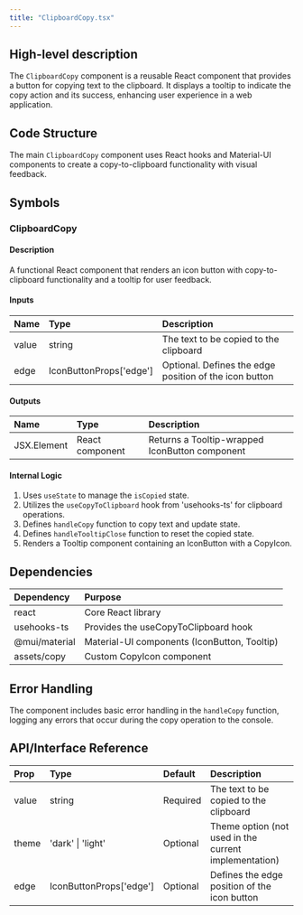 ```yaml
---
title: "ClipboardCopy.tsx"
---
```


## High-level description
The `ClipboardCopy` component is a reusable React component that provides a button for copying text to the clipboard. It displays a tooltip to indicate the copy action and its success, enhancing user experience in a web application.

## Code Structure
The main `ClipboardCopy` component uses React hooks and Material-UI components to create a copy-to-clipboard functionality with visual feedback.

## Symbols

### ClipboardCopy
#### Description
A functional React component that renders an icon button with copy-to-clipboard functionality and a tooltip for user feedback.

#### Inputs
| Name | Type | Description |
|:-----|:-----|:------------|
| value | string | The text to be copied to the clipboard |
| edge | IconButtonProps['edge'] | Optional. Defines the edge position of the icon button |

#### Outputs
| Name | Type | Description |
|:-----|:-----|:------------|
| JSX.Element | React component | Returns a Tooltip-wrapped IconButton component |

#### Internal Logic
1. Uses `useState` to manage the `isCopied` state.
2. Utilizes the `useCopyToClipboard` hook from 'usehooks-ts' for clipboard operations.
3. Defines `handleCopy` function to copy text and update state.
4. Defines `handleTooltipClose` function to reset the copied state.
5. Renders a Tooltip component containing an IconButton with a CopyIcon.

## Dependencies
| Dependency | Purpose |
|:-----------|:--------|
| react | Core React library |
| usehooks-ts | Provides the useCopyToClipboard hook |
| @mui/material | Material-UI components (IconButton, Tooltip) |
| assets/copy | Custom CopyIcon component |

## Error Handling
The component includes basic error handling in the `handleCopy` function, logging any errors that occur during the copy operation to the console.

## API/Interface Reference
| Prop | Type | Default | Description |
|:-----|:-----|:--------|:------------|
| value | string | Required | The text to be copied to the clipboard |
| theme | 'dark' \| 'light' | Optional | Theme option (not used in the current implementation) |
| edge | IconButtonProps['edge'] | Optional | Defines the edge position of the icon button |
